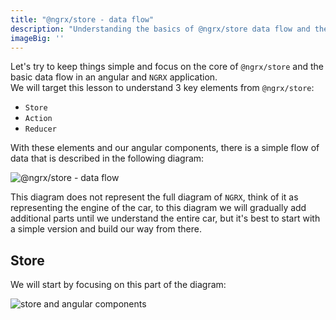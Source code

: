 ```yaml
---
title: "@ngrx/store - data flow"
description: "Understanding the basics of @ngrx/store data flow and the Redux pattern"
imageBig: ''
---
```


Let's try to keep things simple and focus on the core of `@ngrx/store` and the basic data flow in an angular and `NGRX` application.  
We will target this lesson to understand 3 key elements from `@ngrx/store`:
- `Store`
- `Action`
- `Reducer`

With these elements and our angular components, there is a simple flow of data that is described in the following diagram:

![@ngrx/store - data flow](https://github.com/ywarezk/academeez/blob/main/content/en/course/angular/ngrx/ngrx-store-data-flow/data-flow.gif?raw=true)

This diagram does not represent the full diagram of `NGRX`, think of it as representing the engine of the car, to this diagram we will gradually add additional parts until we understand the entire car, but it's best to start with a simple version and build our way from there.

## Store

We will start by focusing on this part of the diagram:

![store and angular components](https://github.com/ywarezk/academeez/blob/main/content/en/course/angular/ngrx/ngrx-store-data-flow/store-state-angular.png?raw=true)